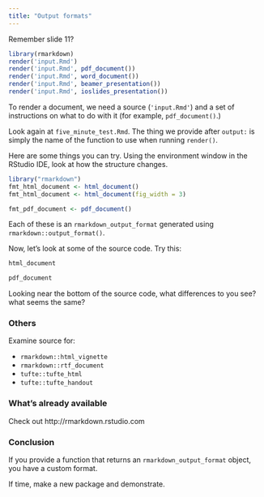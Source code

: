 ```yaml
---
title: "Output formats"
---
```


Remember slide 11?

```r
library(rmarkdown)
render('input.Rmd')
render('input.Rmd', pdf_document())
render('input.Rmd', word_document())
render('input.Rmd', beamer_presentation())
render('input.Rmd', ioslides_presentation())
```

To render a document, we need a source (`'input.Rmd'`) and a set of instructions on what to do with it (for example, `pdf_document()`.)

Look again at `five_minute_test.Rmd`. The thing we provide after `output:` is simply the name of the function to use when running `render()`.

Here are some things you can try. Using the environment window in the RStudio IDE, look at how the structure changes.

```r
library("rmarkdown")
fmt_html_document <- html_document() 
fmt_html_document <- html_document(fig_width = 3)

fmt_pdf_document <- pdf_document()
```

Each of these is an `rmarkdown_output_format` generated using `rmarkdown::output_format()`.

Now, let's look at some of the source code. Try this:

```r
html_document

pdf_document
```

Looking near the bottom of the source code, what differences to you see? what seems the same?


### Others

Examine source for:

* `rmarkdown::html_vignette`
* `rmarkdown::rtf_document`
* `tufte::tufte_html`
* `tufte::tufte_handout`

### What's already available

Check out http://rmarkdown.rstudio.com

### Conclusion

If you provide a function that returns an `rmarkdown_output_format` object, you have a custom format.

If time, make a new package and demonstrate.



